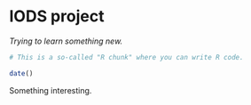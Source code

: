 
# IODS project

*Trying to learn something new.*

```r
# This is a so-called "R chunk" where you can write R code.

date()

```
Something interesting.

